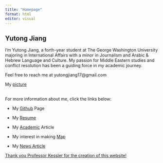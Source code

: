 ```yaml
---
title: "Homepage"
format: html
editor: visual
---
```


## Yutong Jiang

I'm Yutong Jiang, a forth-year student at The George Washington University majoring in International Affairs with a minor in Journalism and Arabic & Hebrew Language and Culture. My passion for Middle Eastern studies and conflict resolution has been a guiding force in my academic journey.

Feel free to reach me at yutongjiang17\@gmail.com

My [picture](https://github.com/amyutone/mywebsite12-5/blob/main/unnamed%20(1).jpg)

\
For more information about me, click the links below:

-   My [Github](https://github.com/amyutone){.uri} Page

-   My [Resume](https://github.com/amyutone/mywebsite12-5/blob/main/Resume%20%20-%20Yutong%20Jiang%20.pdf)

-   My [Academic](https://amyutone.github.io/mywebsite12-5/academic.html) Article

-   My interest in making [Map](https://amyutone.github.io/mywebsite12-5/map.html)

-   My [News Article](https://amyutone.github.io/mywebsite12-5/news2.html)

[Thank you Professor Kessler for the creation of this website!](https://github.com/amyutone/mywebsite12-5/blob/main/Thank%20You%20Letter.pdf)\
